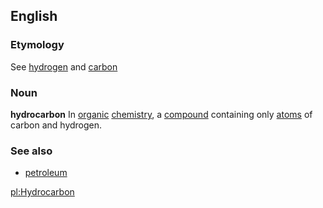==English==
===Etymology===
See [[hydrogen]] and [[carbon]]
===Noun===
'''hydrocarbon'''
In [[organic]] [[chemistry]], a [[compound]] containing only [[atom]]s of carbon and hydrogen.
===See also===
* [[petroleum]]

[[pl:Hydrocarbon]]
